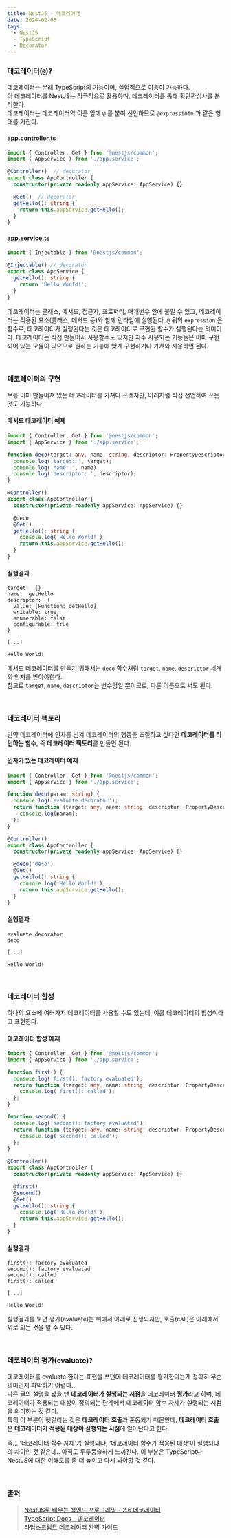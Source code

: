 ```yaml
---
title: NestJS - 데코레이터
date: 2024-02-05
tags:
  - NestJS
  - TypeScript
  - Decorator
---
```


### 데코레이터(`@`)?

데코레이터는 본래 TypeScript의 기능이며, 실험적으로 이용이 가능하다.
<br/>이 데코레이터를 NestJS는 적극적으로 활용하며, 데코레이터를 통해 횡단관심사를 분리한다.
<br/>데코레이터는 데코레이터의 이름 앞에 `@` 를 붙여 선언하므로 `@expressioin` 과 같은 형태를 가진다.

#### app.controller.ts
```ts
import { Controller, Get } from '@nestjs/common';
import { AppService } from './app.service';

@Controller()  // decorator
export class AppController {
  constructor(private readonly appService: AppService) {}

  @Get()  // decorator
  getHello(): string {
    return this.appService.getHello();
  }
}
```

#### app.service.ts
```ts
import { Injectable } from '@nestjs/common';

@Injectable() // decorator
export class AppService {
  getHello(): string {
    return 'Hello World!';
  }
}
```

데코레이터는 클래스, 메서드, 접근자, 프로퍼티, 매개변수 앞에 붙일 수 있고, 데코레이터는 적용된 요소(클래스, 메서드 등)와 함께 런타임에 실행된다. `@` 뒤의 `expression` 은 함수로, 데코레이터가 실행된다는 것은 데코레이터로 구현된 함수가 실행된다는 의미이다.
데코레이터는 직접 만들어서 사용할수도 있지만 자주 사용되는 기능들은 이미 구현되어 있는 모듈이 있으므로 원하는 기능에 맞게 구현하거나 가져와 사용하면 된다.

<br/>

### 데코레이터의 구현

보통 이미 만들어져 있는 데코레이터를 가져다 쓰겠지만, 아래처럼 직접 선언하여 쓰는 것도 가능하다.

#### 메서드 데코레이터 예제

```ts
import { Controller, Get } from '@nestjs/common';
import { AppService } from './app.service';

function deco(target: any, name: string, descriptor: PropertyDescriptor) {
  console.log('target: ', target);
  console.log('name: ', name);
  console.log('descriptor: ', descriptor);
}

@Controller()
export class AppController {
  constructor(private readonly appService: AppService) {}

  @deco
  @Get()
  getHello(): string {
    console.log('Hello World!');
    return this.appService.getHello();
  }
}
```

#### 실행결과
```
target:  {}
name:  getHello
descriptor:  {
  value: [Function: getHello],
  writable: true,
  enumerable: false,
  configurable: true
}

[...]

Hello World!
```

메서드 데코레이터를 만들기 위해서는 `deco` 함수처럼 `target`, `name`, `descriptor` 세개의 인자를 받아야한다.
<br/>참고로 `target`, `name`, `descriptor`는 변수명일 뿐이므로, 다른 이름으로 써도 된다.


<br/>

### 데코레이터 팩토리

만약 데코레이터에 인자를 넘겨 데코레이터의 행동을 조절하고 싶다면 **데코레이터를 리턴하는 함수**, 즉 **데코레이터 팩토리**를 만들면 된다.

#### 인자가 있는 데코레이터 예제

```ts
import { Controller, Get } from '@nestjs/common';
import { AppService } from './app.service';

function deco(param: string) {
  console.log('evaluate decorator');
  return function (target: any, naem: string, descriptor: PropertyDescriptor) {
    console.log(param);
  };
}

@Controller()
export class AppController {
  constructor(private readonly appService: AppService) {}

  @deco('deco')
  @Get()
  getHello(): string {
    console.log('Hello World!');
    return this.appService.getHello();
  }
}
```

#### 실행결과

```
evaluate decorator
deco

[...]

Hello World!
```

<br/>

### 데코레이터 합성

하나의 요소에 여러가지 데코레이터를 사용할 수도 있는데, 이를 데코레이터의 합성이라고 표현한다.

#### 데코레이터 합성 예제

```ts
import { Controller, Get } from '@nestjs/common';
import { AppService } from './app.service';

function first() {
  console.log('first(): factory evaluated');
  return function (target: any, name: string, descriptor: PropertyDescriptor) {
    console.log('first(): called');
  };
}

function second() {
  console.log('second(): factory evaluated');
  return function (target: any, name: string, descriptor: PropertyDescriptor) {
    console.log('second(): called');
  };
}

@Controller()
export class AppController {
  constructor(private readonly appService: AppService) {}

  @first()
  @second()
  @Get()
  getHello(): string {
    console.log('Hello World!');
    return this.appService.getHello();
  }
}
```

#### 실행결과
```
first(): factory evaluated
second(): factory evaluated
second(): called
first(): called

[...]

Hello World!
```

실행결과를 보면 평가(evaluate)는 위에서 아래로 진행되지만, 호출(call)은 아래에서 위로 되는 것을 알 수 있다.

<br/>

### 데코레이터 평가(evaluate)?
데코레이터를 evaluate 한다는 표현을 쓰던데 데코레이터를 평가한다는게 정확히 무슨 의미인지 파악하기 어렵다...
<br/>다른 글의 설명을 봤을 땐 **데코레이터가 실행되는 시점**을 데코레이터 **평가**라고 하며, 데코레이터가 적용되는 대상이 정의되는 단계에서 데코레이터 함수 자체가 실행되는 시점을 의미하는 것 같다.
<br/>특히 이 부분이 헷갈리는 것은 **데코레이터 호출**과 혼동되기 때문인데, **데코레이터 호출**은 **데코레이터가 적용된 대상이 실행되는 시점**에 일어난다고 한다.

즉... '데코레이터 함수 자체'가 실행되냐, '데코레이터 함수가 적용된 대상'이 실행되냐의 차이인 것 같은데.. 아직도 두루뭉술하게 느껴진다.
이 부분은 TypeScript나 NestJS에 대한 이해도를 좀 더 높이고 다시 봐야할 것 같다.

<br/>

### 출처

> [NestJS로 배우는 백엔드 프로그래밍 - 2.6 데코레이터](https://wikidocs.net/158481)
<br/>[TypeScript Docs - 데코레이터](https://typescript-kr.github.io/pages/decorators.html)
<br/>[타입스크립트 데코레이터 완벽 가이드](https://itchallenger.tistory.com/765)